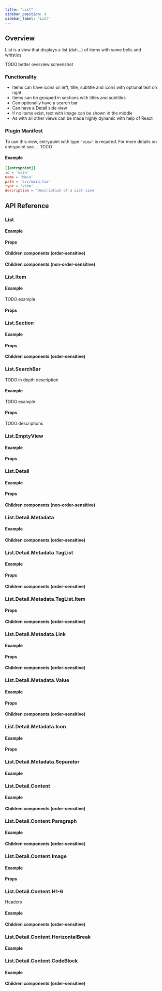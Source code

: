 ```yaml
---
title: "List"
sidebar_position: 4
sidebar_label: "List"
---
```






















## Overview

List is a view that displays a list (duh...) of items with some bells and whistles

TODO better overview screenshot
<UiScreenshot imgPath="/img/generated-screenshots/docs_list/main/default.png"/>

### Functionality
- Items can have icons on left, title, subtitle and icons with optional text on right
- Items can be grouped in sections with titles and subtitles
- Can optionally have a search bar
- Can have a Detail side view
- If no items exist, text with image can be shown in the middle
- As with all other views can be made highly dynamic with help of React

### Plugin Manifest

To use this view, entrypoint with type `"view"` is required. For more details on entrypoint see ... TODO

#### Example
```toml
[[entrypoint]]
id = 'main'
name = 'Main'
path = 'src/main.tsx'
type = 'view'
description = 'Description of a List view'
```

## API Reference

### List
<ListDescription/>

#### Example
<ListCode/>

#### Props
<ListProps/>

#### Children components (order-sensitive)
<ListOrderedMembers/>

#### Children components (non-order-sensitive)
<ListPerTypeMembers/>



### List.Item
<ListItemDescription/>

#### Example
TODO example
<ListItemCode/>

#### Props
<ListItemProps/>



### List.Section
<ListSectionDescription/>

#### Example
<ListSectionCode/>

#### Props
<ListSectionProps/>

#### Children components (order-sensitive)
<ListSectionOrderedMembers/>



### List.SearchBar
<SearchBarDescription/>

TODO in depth description

#### Example
TODO example
<SearchBarCode/>

#### Props
TODO descriptions
<SearchBarProps/>



### List.EmptyView
<EmptyViewDescription/>

#### Example
<EmptyViewCode/>

#### Props
<EmptyViewProps/>



### List.Detail
<DetailDescription/>

#### Example
<DetailCode/>

#### Props
<DetailProps/>

#### Children components (non-order-sensitive)
<DetailPerTypeMembers/>



### List.Detail.Metadata
<MetadataDescription/>

#### Example
<MetadataCode/>

#### Children components (order-sensitive)
<MetadataOrderedMembers/>



### List.Detail.Metadata.TagList
<MetadataTagListDescription/>

#### Example
<MetadataTagListCode/>

#### Props
<MetadataTagListProps/>

#### Children components (order-sensitive)
<MetadataTagListOrderedMembers/>



### List.Detail.Metadata.TagList.Item
<MetadataTagListItemDescription/>

#### Props
<MetadataTagListItemProps/>

#### Children components (order-sensitive)
<MetadataTagListItemOrderedMembers/>



### List.Detail.Metadata.Link
<MetadataLinkDescription/>

#### Example
<MetadataLinkCode/>

#### Props
<MetadataLinkProps/>

#### Children components (order-sensitive)
<MetadataLinkOrderedMembers/>



### List.Detail.Metadata.Value
<MetadataValueDescription/>

#### Example
<MetadataValueCode/>

#### Props
<MetadataValueProps/>

#### Children components (order-sensitive)
<MetadataValueOrderedMembers/>



### List.Detail.Metadata.Icon
<MetadataIconDescription/>

#### Example
<MetadataIconCode/>

#### Props
<MetadataIconProps/>



### List.Detail.Metadata.Separator
<MetadataSeparatorDescription/>

#### Example
<MetadataSeparatorCode/>



### List.Detail.Content
<ContentDescription/>

#### Example
<ContentCode/>

#### Children components (order-sensitive)
<ContentOrderedMembers/>



### List.Detail.Content.Paragraph
<ParagraphDescription/>

#### Example
<ParagraphCode/>

#### Children components (order-sensitive)
<ParagraphOrderedMembers/>


### List.Detail.Content.Image
<ImageDescription/>

#### Example
<ImageCode/>

#### Props
<ImageProps/>



### List.Detail.Content.H1-6
Headers

#### Example
<HXCode/>

#### Children components (order-sensitive)
<HXMembers/>



### List.Detail.Content.HorizontalBreak
<HorizontalBreakDescription/>

#### Example
<HorizontalBreakCode/>



### List.Detail.Content.CodeBlock
<CodeBlockDescription/>

#### Example
<CodeBlockCode/>

#### Children components (order-sensitive)
<CodeBlockMembers/>

